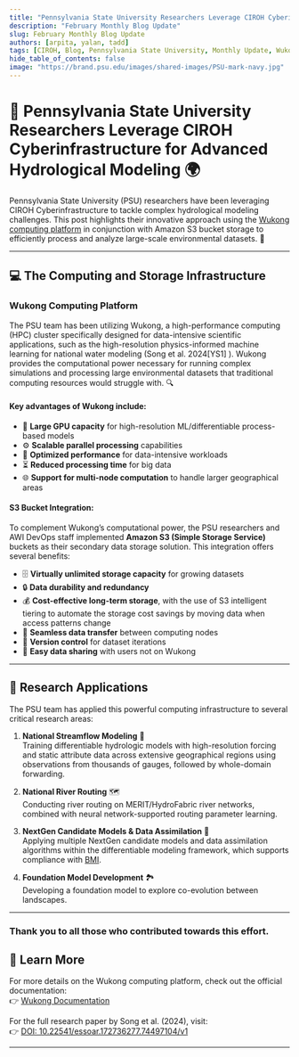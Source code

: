 ```yaml
---
title: "Pennsylvania State University Researchers Leverage CIROH Cyberinfrastructure for Advanced Hydrological Modeling "
description: "February Monthly Blog Update"
slug: February Monthly Blog Update
authors: [arpita, yalan, tadd]
tags: [CIROH, Blog, Pennsylvania State University, Monthly Update, Wukong, AWS, HPC, National Water Model, On-Premises Services, Cloud Services, AI and Machine Learning]
hide_table_of_contents: false
image: "https://brand.psu.edu/images/shared-images/PSU-mark-navy.jpg"
---
```


# 🌊 Pennsylvania State University Researchers Leverage CIROH Cyberinfrastructure for Advanced Hydrological Modeling 🌍

Pennsylvania State University (PSU) researchers have been leveraging CIROH Cyberinfrastructure to tackle complex hydrological modeling challenges. This post highlights their innovative approach using the [Wukong computing platform](https://docs.ciroh.org/docs/services/on-prem/Wukong/) in conjunction with Amazon S3 bucket storage to efficiently process and analyze large-scale environmental datasets. 🚀

<!-- truncate -->
---

## 💻 The Computing and Storage Infrastructure

### **Wukong Computing Platform**
The PSU team has been utilizing Wukong, a high-performance computing (HPC) cluster specifically designed for data-intensive scientific applications, such as the high-resolution physics-informed machine learning for national water modeling (Song et al. 2024[YS1] ). Wukong provides the computational power necessary for running complex simulations and processing large environmental datasets that traditional computing resources would struggle with. 🔍



#### Key advantages of Wukong include:
- 🎯 **Large GPU capacity** for high-resolution ML/differentiable process-based models
- ⚙️ **Scalable parallel processing** capabilities
- 🚀 **Optimized performance** for data-intensive workloads
- ⏳ **Reduced processing time** for big data
- 🌐 **Support for multi-node computation** to handle larger geographical areas

#### **S3 Bucket Integration**: 
To complement Wukong’s computational power, the PSU researchers and AWI DevOps staff implemented **Amazon S3 (Simple Storage Service)** buckets as their secondary data storage solution. This integration offers several benefits:
- 🗄️ **Virtually unlimited storage capacity** for growing datasets
- 🔒 **Data durability and redundancy**
- 💰 **Cost-effective long-term storage**, with the use of S3 intelligent tiering to automate the storage cost savings by moving data when access patterns change
- 🔄 **Seamless data transfer** between computing nodes
- 📝 **Version control** for dataset iterations
- 🤝 **Easy data sharing** with users not on Wukong

---

## 🔬 Research Applications

The PSU team has applied this powerful computing infrastructure to several critical research areas:

1. **National Streamflow Modeling** 🌊  
   Training differentiable hydrologic models with high-resolution forcing and static attribute data across extensive geographical regions using observations from thousands of gauges, followed by whole-domain forwarding.

2. **National River Routing** 🗺️  
   Conducting river routing on MERIT/HydroFabric river networks, combined with neural network-supported routing parameter learning.

3. **NextGen Candidate Models & Data Assimilation** 🔄  
   Applying multiple NextGen candidate models and data assimilation algorithms within the differentiable modeling framework, which supports compliance with [BMI](https://doi.org/10.5281/zenodo.14827983).

4. **Foundation Model Development** 🏞️  
   Developing a foundation model to explore co-evolution between landscapes.

---

### Thank you to all those who contributed towards this effort.

## 🔗 Learn More
For more details on the Wukong computing platform, check out the official documentation:  
👉 [Wukong Documentation](https://docs.ciroh.org/docs/services/on-prem/Wukong/)

For the full research paper by Song et al. (2024), visit:  
👉 [DOI: 10.22541/essoar.172736277.74497104/v1](https://doi.org/10.22541/essoar.172736277.74497104/v1)

---


